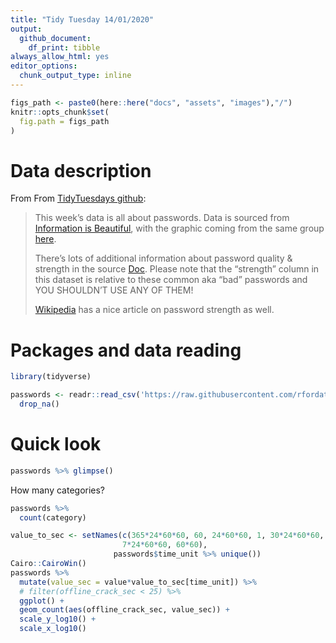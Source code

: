```yaml
---
title: "Tidy Tuesday 14/01/2020"
output:
  github_document: 
    df_print: tibble
always_allow_html: yes
editor_options: 
  chunk_output_type: inline
---
```


```r
figs_path <- paste0(here::here("docs", "assets", "images"),"/")
knitr::opts_chunk$set(
  fig.path = figs_path
)
```

# Data description

From From [TidyTuesdays github](https://github.com/rfordatascience/tidytuesday/tree/master/data/2020/2020-01-14):

>This week's data is all about passwords. Data is sourced from [Information is Beautiful](https://docs.google.com/spreadsheets/d/1cz7TDhm0ebVpySqbTvrHrD3WpxeyE4hLZtifWSnoNTQ/edit#gid=21), with the graphic coming from the same group [here](https://twitter.com/infobeautiful/status/1216765612439019521?s=20).
>
There's lots of additional information about password quality & strength in the source [Doc](https://docs.google.com/spreadsheets/d/1cz7TDhm0ebVpySqbTvrHrD3WpxeyE4hLZtifWSnoNTQ/edit#gid=21). Please note that the "strength" column in this dataset is relative to these common aka "bad" passwords and YOU SHOULDN'T USE ANY OF THEM!
>
[Wikipedia](https://en.wikipedia.org/wiki/Password_strength) has a nice article on password strength as well.

# Packages and data reading

```r
library(tidyverse)

passwords <- readr::read_csv('https://raw.githubusercontent.com/rfordatascience/tidytuesday/master/data/2020/2020-01-14/passwords.csv') %>% 
  drop_na()
```

# Quick look

```r
passwords %>% glimpse()
```

How many categories?

```r
passwords %>% 
  count(category)
```


```r
value_to_sec <- setNames(c(365*24*60*60, 60, 24*60*60, 1, 30*24*60*60, 
                         7*24*60*60, 60*60),
                       passwords$time_unit %>% unique())
Cairo::CairoWin()
passwords %>%
  mutate(value_sec = value*value_to_sec[time_unit]) %>% 
  # filter(offline_crack_sec < 25) %>% 
  ggplot() +
  geom_count(aes(offline_crack_sec, value_sec)) +
  scale_y_log10() +
  scale_x_log10()

```

